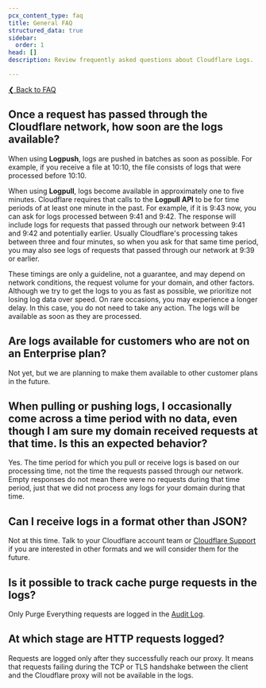 ```yaml
---
pcx_content_type: faq
title: General FAQ
structured_data: true
sidebar:
  order: 1
head: []
description: Review frequently asked questions about Cloudflare Logs.

---
```


[❮ Back to FAQ](/logs/faq/)

## Once a request has passed through the Cloudflare network, how soon are the logs available?

When using **Logpush**, logs are pushed in batches as soon as possible. For example, if you receive a file at 10:10, the file consists of logs that were processed before 10:10.

When using **Logpull**, logs become available in approximately one to five minutes. Cloudflare requires that calls to the **Logpull API** to be for time periods of at least one minute in the past. For example, if it is 9:43 now, you can ask for logs processed between 9:41 and 9:42. The response will include logs for requests that passed through our network between 9:41 and 9:42 and potentially earlier. Usually Cloudflare's processing takes between three and four minutes, so when you ask for that same time period, you may also see logs of requests that passed through our network at 9:39 or earlier.

These timings are only a guideline, not a guarantee, and may depend on network conditions, the request volume for your domain, and other factors. Although we try to get the logs to you as fast as possible, we prioritize not losing log data over speed. On rare occasions, you may experience a longer delay. In this case, you do not need to take any action. The logs will be available as soon as they are processed.

## Are logs available for customers who are not on an Enterprise plan?


Not yet, but we are planning to make them available to other customer plans in the future.


## When pulling or pushing logs, I occasionally come across a time period with no data, even though I am sure my domain received requests at that time. Is this an expected behavior?


Yes. The time period for which you pull or receive logs is based on our processing time, not the time the requests passed through our network. Empty responses do not mean there were no requests during that time period, just that we did not process any logs for your domain during that time.



## Can I receive logs in a format other than JSON?

Not at this time. Talk to your Cloudflare account team or [Cloudflare Support](/support/contacting-cloudflare-support/) if you are interested in other formats and we will consider them for the future.


## Is it possible to track cache purge requests in the logs?

Only Purge Everything requests are logged in the [Audit Log](/logs/reference/log-fields/account/audit_logs/).



## At which stage are HTTP requests logged?

Requests are logged only after they successfully reach our proxy.
It means that requests failing during the TCP or TLS handshake between the client and the Cloudflare proxy will not be available in the logs.


